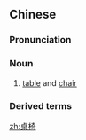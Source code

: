 ==Chinese==
{{zh-forms}}

===Pronunciation===
{{zh-pron
|m=zhuōyǐ
|mn=toh-í
|cat=n
}}

===Noun===
{{zh-noun}}

# [[table]] and [[chair]]

===Derived terms===
{{zh-der|桌椅板凳}}

[[zh:桌椅]]